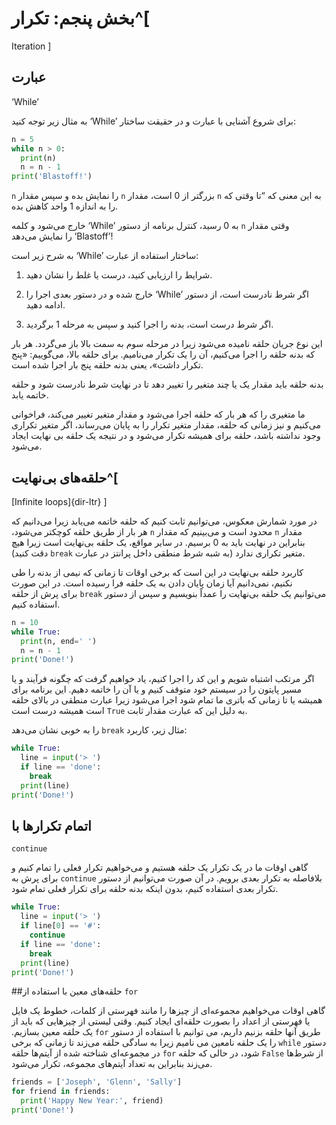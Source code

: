# بخش پنجم: تکرار^[
[Iteration]{dir=ltr}
]

## عبارت 
['While']{dir=ltr}

برای شروع آشنایی با عبارت و در حقیقت ساختار 
['While']{dir=ltr} 
به مثال زیر توجه کنید:


```python
n = 5
while n > 0:
  print(n)
  n = n - 1
print('Blastoff!')
```

به این معنی که "تا وقتی که 
[`n`]{dir=ltr} 
بزرگتر از 0 است، مقدار 
[`n`]{dir=ltr} 
را نمایش بده و سپس مقدار 
[`n`]{dir=ltr} 
را به اندازه 1 واحد کاهش بده.

وقتی مقدار 
[`n`]{dir=ltr} 
  به 0 رسید، کنترل برنامه از دستور 
['While']{dir=ltr} 
خارج می‌شود و کلمه 
['Blastoff']{dir=ltr} 
را نمایش می‌دهد!

ساختار استفاده از عبارت 
['While']{dir=ltr} 
به شرح زیر است:

1. شرایط را ارزیابی کنید، درست یا غلط را نشان دهید.

2. اگر شرط نادرست است، از دستور 
['While']{dir=ltr} 
خارج شده و در دستور بعدی اجرا را ادامه دهید.

3. اگر شرط درست است، بدنه را اجرا کنید و سپس به مرحله 1 برگردید.

این نوع جریان حلقه نامیده می‌شود زیرا در مرحله سوم به سمت بالا باز می‌گردد. 
هر بار که بدنه حلقه را اجرا می‌کنیم، آن را یک تکرار می‌نامیم. 
برای حلقه بالا، می‌گوییم: «پنج تکرار داشت»، یعنی بدنه حلقه پنج بار اجرا شده است.

بدنه حلقه باید مقدار یک یا چند متغیر را تغییر دهد تا در نهایت شرط نادرست شود و 
حلقه خاتمه یابد.

ما متغیری را که هر بار که حلقه اجرا می‌شود و مقدار متغیر تغییر می‌کند، 
فراخوانی می‌کنیم و نیز زمانی که حلقه، مقدار متغیر تکرار را به پایان می‌رساند، 
اگر متغیر تکراری وجود نداشته باشد، حلقه برای همیشه 
تکرار می‌شود و در نتیجه یک حلقه بی نهایت ایجاد می‌شود. 

## حلقه‌های بی‌نهایت^[
[Infinite loops]{dir-ltr}
]

در مورد شمارش معکوس، می‌توانیم ثابت کنیم که حلقه خاتمه می‌یابد زیرا می‌دانیم 
که مقدار 
[`n`]{dir=ltr} 
محدود است و می‌بینیم که مقدار 
[`n`]{dir=ltr} 
هر بار از طریق حلقه کوچکتر می‌شود، بنابراین در نهایت باید به 0 برسیم.
 در سایر مواقع، یک حلقه بی‌نهایت است زیرا هیچ متغیر تکراری ندارد 
 (به شبه شرط منطقی داخل پرانتز در عبارت 
 [`break`]{dir=ltr}
 دقت کنید).

کاربرد حلقه بی‌نهایت در این است که برخی اوقات تا زمانی که نیمی از بدنه را طی 
نکنیم، نمی‌دانیم آیا زمان پایان دادن به یک حلقه فرا رسیده است. 
در این صورت می‌توانیم یک حلقه بی‌نهایت را عمداً بنویسیم و سپس از دستور 
[`break`]{dir=ltr}
برای پرش از حلقه استفاده کنیم.


```python
n = 10
while True:
  print(n, end=' ')
  n = n - 1
print('Done!')
```

اگر مرتکب اشتباه شویم و این کد را اجرا کنیم، یاد خواهیم گرفت که 
چگونه فرآیند و یا مسیر پایتون را در سیستم خود متوقف کنیم و یا آن را خاتمه دهیم.
این برنامه برای همیشه یا تا زمانی که باتری ما تمام شود اجرا می‌شود زیرا 
عبارت منطقی در بالای حلقه به دلیل این که عبارت مقدار ثابت 
[`True`]{dir=ltr} 
است همیشه درست است.

مثال زیر، کاربرد 
[`break`]{dir=ltr} 
را به خوبی نشان می‌دهد:

```python
while True:
  line = input('> ')
  if line == 'done':
    break
  print(line)
print('Done!')
```

## اتمام تکرارها با 
[`continue`]{dir=ltr} 

گاهی اوقات ما در یک تکرار یک حلقه هستیم و می‌خواهیم تکرار فعلی را تمام کنیم و 
بلافاصله به تکرار بعدی برویم. در آن صورت می‌توانیم از دستور 
[`continue`]{dir=ltr} 
برای پرش به تکرار بعدی استفاده کنیم، بدون اینکه بدنه حلقه برای تکرار فعلی تمام شود.

```python
while True:
  line = input('> ')
  if line[0] == '#':
    continue
  if line == 'done':
    break
  print(line)
print('Done!')
```

##حلقه‌های معین با استفاده از 
[`for`]{dir=ltr} 

گاهی اوقات می‌خواهیم مجموعه‌ای از چیزها را مانند فهرستی از کلمات، 
خطوط یک فایل یا فهرستی از اعداد را بصورت حلقه‌ای ایجاد کنیم.
وقتی لیستی از چیزهایی که باید از طریق آنها حلقه بزنیم داریم، می توانیم 
با استفاده از دستور 
[`for`]{dir=ltr} 
یک حلقه معین بسازیم. 
دستور 
[`while`]{dir=ltr} 
را یک حلقه نامعین می نامیم زیرا به سادگی حلقه می‌زند تا زمانی که برخی از شرط‌ها 
[`False`]{dir=ltr} 
شود، در حالی که حلقه 
[`for`]{dir=ltr} 
در مجموعه‌ای شناخته شده از آیتم‌ها حلقه می‌زند بنابراین به تعداد آیتم‌های مجموعه، 
تکرار می‌شود.

```python
friends = ['Joseph', 'Glenn', 'Sally']
for friend in friends:
  print('Happy New Year:', friend)
print('Done!')
```